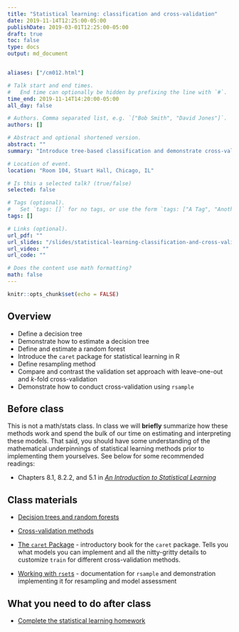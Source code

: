 ```yaml
---
title: "Statistical learning: classification and cross-validation"
date: 2019-11-14T12:25:00-05:00
publishDate: 2019-03-01T12:25:00-05:00
draft: true
toc: false
type: docs
output: md_document


aliases: ["/cm012.html"]

# Talk start and end times.
#   End time can optionally be hidden by prefixing the line with `#`.
time_end: 2019-11-14T14:20:00-05:00
all_day: false

# Authors. Comma separated list, e.g. `["Bob Smith", "David Jones"]`.
authors: []

# Abstract and optional shortened version.
abstract: ""
summary: "Introduce tree-based classification and demonstrate cross-validation."

# Location of event.
location: "Room 104, Stuart Hall, Chicago, IL"

# Is this a selected talk? (true/false)
selected: false

# Tags (optional).
#   Set `tags: []` for no tags, or use the form `tags: ["A Tag", "Another Tag"]` for one or more tags.
tags: []

# Links (optional).
url_pdf: ""
url_slides: "/slides/statistical-learning-classification-and-cross-validation/"
url_video: ""
url_code: ""

# Does the content use math formatting?
math: false
---
```


```r
knitr::opts_chunk$set(echo = FALSE)
```

## Overview

* Define a decision tree
* Demonstrate how to estimate a decision tree
* Define and estimate a random forest
* Introduce the `caret` package for statistical learning in R
* Define resampling method
* Compare and contrast the validation set approach with leave-one-out and $k$-fold cross-validation
* Demonstrate how to conduct cross-validation using `rsample`

## Before class

This is not a math/stats class. In class we will **briefly** summarize how these methods work and spend the bulk of our time on estimating and interpreting these models. That said, you should have some understanding of the mathematical underpinnings of statistical learning methods prior to implementing them yourselves. See below for some recommended readings:

* Chapters 8.1, 8.2.2, and 5.1 in [*An Introduction to Statistical Learning*](https://www.statlearning.com/)

## Class materials

* [Decision trees and random forests](/notes/decision-trees/)
* [Cross-validation methods](/notes/cross-validation/)

* [The `caret` Package](https://topepo.github.io/caret/) - introductory book for the `caret` package. Tells you what models you can implement and all the nitty-gritty details to customize `train` for different cross-validation methods.
* [Working with `rset`s](https://tidymodels.github.io/rsample/articles/Working_with_rsets.html) - documentation for `rsample` and demonstration implementing it for resampling and model assessment

## What you need to do after class

* [Complete the statistical learning homework](/homework/statistical-learning/)
